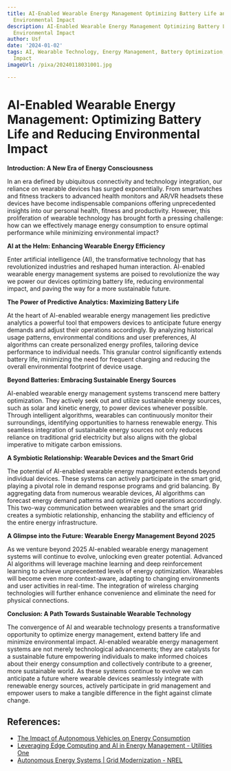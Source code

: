 ```yaml
---
title: AI-Enabled Wearable Energy Management Optimizing Battery Life and Reducing
  Environmental Impact
description: AI-Enabled Wearable Energy Management Optimizing Battery Life and Reducing
  Environmental Impact
author: Usf
date: '2024-01-02'
tags: AI, Wearable Technology, Energy Management, Battery Optimization, Environmental
  Impact
imageUrl: /pixa/20240118031001.jpg

---
```

# AI-Enabled Wearable Energy  Management: Optimizing Battery Life and Reducing Environmental Impact

**Introduction: A New  Era of Energy Consciousness**

In an era defined  by ubiquitous  connectivity and technology integration, our reliance on wearable devices has surged exponentially. From smartwatches and  fitness trackers to advanced health monitors and AR/VR headsets these  devices have become indispensable companions offering unprecedented insights  into our personal health, fitness and  productivity.  However, this proliferation of wearable  technology has brought forth a pressing challenge: how can we effectively manage energy consumption to  ensure optimal  performance  while minimizing environmental impact?

**AI  at the Helm: Enhancing Wearable Energy Efficiency**

Enter artificial intelligence (AI), the transformative technology that has revolutionized industries and reshaped human interaction. AI-enabled  wearable energy management systems are poised to revolutionize the way we power our devices optimizing battery  life, reducing environmental impact, and paving the way for a more sustainable future.

**The Power  of  Predictive Analytics: Maximizing Battery Life**

At the heart of AI-enabled wearable energy management lies predictive analytics a powerful tool  that empowers devices to anticipate future energy demands and adjust their operations accordingly. By analyzing  historical usage patterns,  environmental conditions and user preferences, AI algorithms can create  personalized energy profiles, tailoring device performance to individual needs. This granular control significantly extends  battery life, minimizing the need for  frequent charging and reducing the overall environmental footprint  of device usage.

**Beyond Batteries: Embracing Sustainable  Energy Sources**

AI-enabled  wearable energy management systems transcend mere battery optimization.  They actively seek out and utilize sustainable energy sources, such as solar and kinetic energy, to  power devices  whenever possible. Through intelligent algorithms, wearables can continuously monitor their surroundings, identifying opportunities to harness renewable energy. This seamless integration of sustainable energy sources not only reduces reliance on  traditional grid electricity but  also aligns with the global imperative to mitigate carbon emissions.

**A Symbiotic Relationship: Wearable Devices and the Smart Grid**

The potential of AI-enabled wearable energy management extends beyond individual devices. These systems can actively participate in the smart  grid, playing a pivotal role in demand response  programs and grid balancing. By aggregating data from numerous wearable devices, AI algorithms can forecast  energy demand patterns and optimize grid operations accordingly. This two-way communication between wearables and the smart  grid  creates a symbiotic  relationship, enhancing the  stability and efficiency of the entire energy infrastructure.

**A Glimpse into the Future: Wearable Energy Management Beyond 2025**

As we venture beyond 2025 AI-enabled wearable energy management systems will  continue to evolve, unlocking even greater potential. Advanced AI algorithms will leverage machine learning and deep reinforcement learning to achieve unprecedented levels of energy optimization. Wearables will become even more context-aware, adapting to  changing environments and user activities in real-time. The integration of wireless charging technologies will further enhance convenience and eliminate the  need for physical connections.

**Conclusion:  A Path Towards Sustainable Wearable Technology**

The convergence of AI and wearable technology presents a transformative opportunity to optimize energy management,  extend battery life and minimize environmental impact. AI-enabled wearable energy management  systems are not merely technological advancements; they are catalysts for  a sustainable future empowering individuals to make informed  choices about  their  energy consumption  and collectively contribute to a greener, more sustainable world. As these systems continue  to evolve we  can anticipate a future where  wearable devices seamlessly integrate with renewable energy sources, actively participate in grid management and empower  users to make a tangible  difference in the fight against climate change.

## References:
- [The Impact of Autonomous Vehicles on Energy Consumption](https://energy5.com/the-impact-of-autonomous-vehicles-on-energy-consumption)
- [Leveraging Edge Computing and AI in Energy Management - Utilities One](https://utilitiesone.com/leveraging-edge-computing-and-ai-in-energy-management)
- [Autonomous Energy Systems | Grid Modernization - NREL](https://www.nrel.gov/grid/autonomous-energy.html)
